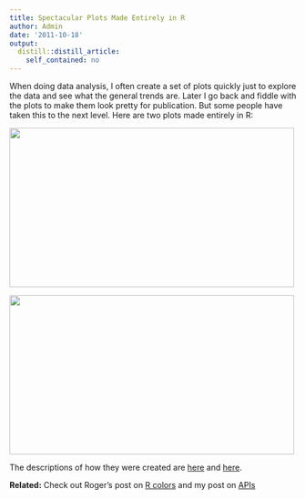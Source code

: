 ```yaml
---
title: Spectacular Plots Made Entirely in R
author: Admin
date: '2011-10-18'
output:
  distill::distill_article:
    self_contained: no
---
```


When doing data analysis, I often create a set of plots quickly just to explore the data and see what the general trends are. Later I go back and fiddle with the plots to make them look pretty for publication. But some people have taken this to the next level. Here are two plots made entirely in R:

<img align="middle" height="280" width="500" src="http://nzprimarysectortrade.files.wordpress.com/2011/10/weapon-export-2010.png" />

<img align="middle" src="http://paulbutler.org/wp-content/uploads/2010/12/163413_479288597199_9445547199_5658562_14158417_n.png" width="500" height="280" />

The descriptions of how they were created are <a href="http://paulbutler.org/archives/visualizing-facebook-friends/" target="_blank">here</a> and <a href="http://nzprimarysectortrade.wordpress.com/2011/10/16/r-tells-you-where-weapons-go/" target="_blank">here</a>.

**Related:** Check out Roger&#8217;s post on <a href="http://simplystatistics.tumblr.com/post/11573348494/colors-in-r" target="_blank">R colors</a> and my post on <a href="http://simplystatistics.tumblr.com/post/11237403492/apis" target="_blank">APIs</a>
